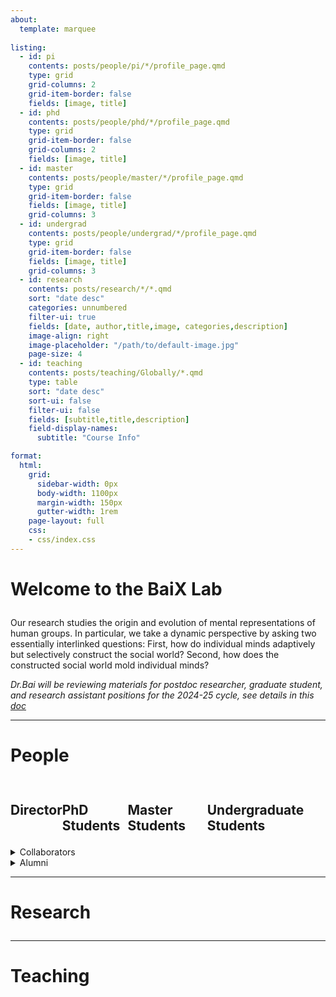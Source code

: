 ```yaml
---
about: 
  template: marquee
  
listing:
  - id: pi
    contents: posts/people/pi/*/profile_page.qmd
    type: grid
    grid-columns: 2
    grid-item-border: false
    fields: [image, title]
  - id: phd
    contents: posts/people/phd/*/profile_page.qmd
    type: grid
    grid-item-border: false
    grid-columns: 2
    fields: [image, title]
  - id: master
    contents: posts/people/master/*/profile_page.qmd
    type: grid
    grid-item-border: false
    fields: [image, title]
    grid-columns: 3
  - id: undergrad
    contents: posts/people/undergrad/*/profile_page.qmd
    type: grid
    grid-item-border: false
    fields: [image, title]
    grid-columns: 3
  - id: research
    contents: posts/research/*/*.qmd  
    sort: "date desc"  
    categories: unnumbered
    filter-ui: true
    fields: [date, author,title,image, categories,description]  
    image-align: right  
    image-placeholder: "/path/to/default-image.jpg" 
    page-size: 4
  - id: teaching
    contents: posts/teaching/Globally/*.qmd  
    type: table
    sort: "date desc"  
    sort-ui: false
    filter-ui: false
    fields: [subtitle,title,description]  
    field-display-names:
      subtitle: "Course Info"

format:
  html:
    grid:
      sidebar-width: 0px
      body-width: 1100px
      margin-width: 150px
      gutter-width: 1rem
    page-layout: full
    css: 
    - css/index.css
---
```


<h1 id="Welcome">

Welcome to the BaiX Lab

</h1>

Our research studies the origin and evolution of mental representations of human groups. In particular, we take a dynamic perspective by asking two essentially interlinked questions: First, how do individual minds adaptively but selectively construct the social world? Second, how does the constructed social world mold individual minds?

*Dr.Bai will be reviewing materials for postdoc researcher, graduate student, and research assistant positions for the 2024-25 cycle, see details in this [doc](https://docs.google.com/document/d/1JW5j8dAAIbFh9dqOvugFkJ2GBon9CYhEoASSvwzZndk/edit?usp=sharing)*

------------------------------------------------------------------------

<h1 id="People">

People

</h1>

::: {.grid .people-container style="display: flex"}
<div class="people-block">

<h2 class="people-title">

Director

</h2>

::: {#pi}
:::

</div>

<div class="people-block">

<h2 class="people-title">

PhD Students

</h2>

::: {#phd}
:::

</div>

<div class="people-block">

<h2 class="people-title">

Master Students

</h2>

::: {#master}
:::

</div>

<div class="people-block">

<h2 class="people-title">

Undergraduate Students

</h2>

::: {#undergrad}
:::

</div>
:::

<details class="custom-details" style="margin-bottom: 0px">

<summary>Collaborators</summary>

-   [Alexander Todorov](https://tlab.uchicago.edu/)
-   [Susan Fiske](https://www.fiskelab.org/)
-   [Tom Griffiths](https://cocosci.princeton.edu/tom/tom.php)

</details>

<details class="custom-details">

<summary>Alumni</summary>

-   [Alumni1 (Currently at Yale)](posts/teaching/Yuhao1/Yuhao1.qmd)
-   [Alumni2 (Currently at MIT)](posts/teaching/Yuhao2/Yuhao2.qmd)
-   [Alumni3 (Currently at MIT)](posts/teaching/Yuhao3/Yuhao3.qmd)

</details>

------------------------------------------------------------------------

<h1 id="Research">

Research

</h1>

::: {#research}
:::

------------------------------------------------------------------------

<h1 id="Teaching">

Teaching

</h1>

::: {#teaching}
:::
